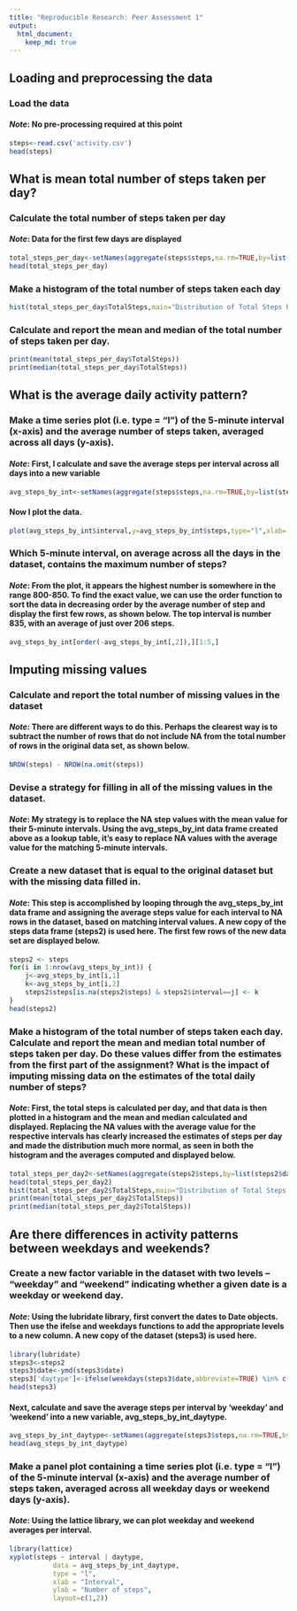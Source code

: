 ```yaml
---
title: "Reproducible Research: Peer Assessment 1"
output: 
  html_document:
    keep_md: true
---
```

## Loading and preprocessing the data
### Load the data
#### *Note*: No pre-processing required at this point
```r
steps<-read.csv('activity.csv')
head(steps)
```
## What is mean total number of steps taken per day?
### Calculate the total number of steps taken per day
#### *Note*: Data for the first few days are displayed
```r
total_steps_per_day<-setNames(aggregate(steps$steps,na.rm=TRUE,by=list(steps$date),FUN=sum), c('Date', 'TotalSteps'))
head(total_steps_per_day)
```
### Make a histogram of the total number of steps taken each day
```r
hist(total_steps_per_day$TotalSteps,main="Distribution of Total Steps Per Day", xlab="Total Steps per Day")
```

### Calculate and report the mean and median of the total number of steps taken per day.
```r
print(mean(total_steps_per_day$TotalSteps))
print(median(total_steps_per_day$TotalSteps))
```

## What is the average daily activity pattern?
### Make a time series plot (i.e. type = "l") of the 5-minute interval (x-axis) and the average number of steps taken, averaged across all days (y-axis).
#### *Note*: First, I calculate and save the average steps per interval across all days into a new variable
```r
avg_steps_by_int<-setNames(aggregate(steps$steps,na.rm=TRUE,by=list(steps$interval),FUN=mean), c('interval', 'steps'))
```
#### Now I plot the data.
```r
plot(avg_steps_by_int$interval,y=avg_steps_by_int$steps,type="l",xlab='Interval',ylab='Average Steps',main='Average Steps Per Interval for All Days')
```

### Which 5-minute interval, on average across all the days in the dataset, contains the maximum number of steps?
#### *Note*: From the plot, it appears the highest number is somewhere in the range 800-850. To find the exact value, we can use the order function to sort the data in decreasing order by the average number of step and display the first few rows, as shown below. The top interval is number 835, with an average of just over 206 steps.
```r
avg_steps_by_int[order(-avg_steps_by_int[,2]),][1:5,]
```

## Imputing missing values
### Calculate and report the total number of missing values in the dataset 
#### *Note*: There are different ways to do this. Perhaps the clearest way is to subtract the number of rows that do not include NA from the total number of rows in the original data set, as shown below.
```r
NROW(steps) - NROW(na.omit(steps))
```

### Devise a strategy for filling in all of the missing values in the dataset.
#### *Note*: My strategy is to replace the NA step values with the mean value for their 5-minute intervals. Using the avg_steps_by_int data frame created above as a lookup table, it's easy to replace NA values with the average value for the matching 5-minute intervals.

### Create a new dataset that is equal to the original dataset but with the missing data filled in.
#### *Note*: This step is accomplished by looping through the avg_steps_by_int data frame and assigning the average steps value for each interval to NA rows in the dataset, based on matching interval values. A new copy of the steps data frame (steps2) is used here. The first few rows of the new data set are displayed below.
```r
steps2 <- steps
for(i in 1:nrow(avg_steps_by_int)) {
    j<-avg_steps_by_int[i,1]
    k<-avg_steps_by_int[i,2]
    steps2$steps[is.na(steps2$steps) & steps2$interval==j] <- k
}
head(steps2)
```

### Make a histogram of the total number of steps taken each day. Calculate and report the mean and median total number of steps taken per day. Do these values differ from the estimates from the first part of the assignment? What is the impact of imputing missing data on the estimates of the total daily number of steps?
#### *Note*: First, the total steps is calculated per day, and that data is then plotted in a histogram and the mean and median calculated and displayed. Replacing the NA values with the average value for the respective intervals has clearly increased the estimates of steps per day and made the distribution much more normal, as seen in both the histogram and the averages computed and displayed below.
```r
total_steps_per_day2<-setNames(aggregate(steps2$steps,by=list(steps2$date),FUN=sum), c('Date', 'TotalSteps'))
head(total_steps_per_day2)
hist(total_steps_per_day2$TotalSteps,main="Distribution of Total Steps Per Day", xlab="Total Steps per Day")
print(mean(total_steps_per_day2$TotalSteps))
print(median(total_steps_per_day2$TotalSteps))
```

## Are there differences in activity patterns between weekdays and weekends?
### Create a new factor variable in the dataset with two levels – “weekday” and “weekend” indicating whether a given date is a weekday or weekend day.
#### *Note*: Using the lubridate library, first convert the dates to Date objects. Then use the ifelse and weekdays functions to add the appropriate levels to a new column. A new copy of the dataset (steps3) is used here.
```r
library(lubridate)
steps3<-steps2
steps3$date<-ymd(steps3$date)
steps3['daytype']<-ifelse(weekdays(steps3$date,abbreviate=TRUE) %in% c('Sat', 'Sun'), 'weekend', 'weekday')
head(steps3)
```

#### Next, calculate and save the average steps per interval by 'weekday' and 'weekend' into a new variable, avg_steps_by_int_daytype.
```r
avg_steps_by_int_daytype<-setNames(aggregate(steps3$steps,na.rm=TRUE,by=list(steps3$interval,steps3$daytype),FUN=mean), c('interval','daytype','steps'))
head(avg_steps_by_int_daytype)
```

### Make a panel plot containing a time series plot (i.e. type = "l") of the 5-minute interval (x-axis) and the average number of steps taken, averaged across all weekday days or weekend days (y-axis).
#### *Note*: Using the lattice library, we can plot weekday and weekend averages per interval.
```r
library(lattice)
xyplot(steps ~ interval | daytype, 
           data = avg_steps_by_int_daytype,
           type = "l",
           xlab = "Interval",
           ylab = "Number of steps",
           layout=c(1,2))
```
